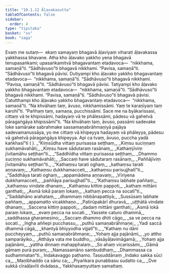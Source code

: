 ```yaml
---
title: "10.1.12 Āḷavakasutta"
tableOfContents: false
sidebar:
  order: 4
type: "tipitaka"
basket: "su"
book: "saga"
---
```



<DynamicBreadcrumb />

<Division number="246" book="saga" bookNo="12" page="216">

<Paragraph number="1512" book="saga">
Evaṃ me sutaṃ—  ekaṃ samayaṃ bhagavā āḷaviyaṃ viharati āḷavakassa yakkhassa bhavane. Atha kho āḷavako yakkho yena bhagavā tenupasaṅkami; upasaṅkamitvā bhagavantaṃ etadavoca—  “nikkhama, samaṇā”ti. “Sādhāvuso”ti bhagavā nikkhami. “Pavisa, samaṇā”ti. “Sādhāvuso”ti bhagavā pāvisi. Dutiyampi kho āḷavako yakkho bhagavantaṃ etadavoca—  “nikkhama, samaṇā”ti. “Sādhāvuso”ti bhagavā nikkhami. “Pavisa, samaṇā”ti. “Sādhāvuso”ti bhagavā pāvisi. Tatiyampi kho āḷavako yakkho bhagavantaṃ etadavoca—  “nikkhama, samaṇā”ti. “Sādhāvuso”ti bhagavā nikkhami. “Pavisa, samaṇā”ti. “Sādhāvuso”ti bhagavā pāvisi. Catutthampi kho āḷavako yakkho bhagavantaṃ etadavoca—  “nikkhama, samaṇā”ti. “Na khvāhaṃ taṃ, āvuso, nikkhamissāmi. Yaṃ te karaṇīyaṃ taṃ karohī”ti. “Pañhaṃ taṃ, samaṇa, pucchissāmi. Sace me na byākarissasi, cittaṃ vā te khipissāmi, hadayaṃ vā te phālessāmi, pādesu vā gahetvā pāragaṅgāya khipissāmī”ti. “Na khvāhaṃ taṃ, āvuso, passāmi sadevake loke samārake sabrahmake sassamaṇabrāhmaṇiyā pajāya sadevamanussāya, yo me cittaṃ vā khipeyya hadayaṃ vā phāleyya, pādesu vā gahetvā pāragaṅgāya khipeyya. Api ca tvaṃ, āvuso, puccha yadā kaṅkhasī”ti ( ).
</Paragraph>

<Paragraph number="1513" type="verses" book="saga">
_“Kiṃsūdha vittaṃ purisassa seṭṭhaṃ,_  
_Kiṃsu suciṇṇaṃ sukhamāvahāti;_  
_Kiṃsu have sādutaraṃ rasānaṃ,_  
_Kathaṃjīviṃ jīvitamāhu seṭṭhan”ti._  

</Paragraph>

<Paragraph number="1514" type="verses" book="saga">
_“Saddhīdha vittaṃ purisassa seṭṭhaṃ,_  
_Dhammo suciṇṇo sukhamāvahāti;_  
_Saccaṃ have sādutaraṃ rasānaṃ,_  
_Paññājīviṃ jīvitamāhu seṭṭhan”ti._  

</Paragraph>

<Paragraph number="1515" type="verses" book="saga">
_“Kathaṃsu tarati oghaṃ,_  
_kathaṃsu tarati aṇṇavaṃ;_  
_Kathaṃsu dukkhamacceti,_  
_kathaṃsu parisujjhatī”ti._  

</Paragraph>

<Paragraph number="1516" type="verses" book="saga">
_“Saddhāya tarati oghaṃ,_  
_appamādena aṇṇavaṃ;_  
_Vīriyena dukkhamacceti,_  
_paññāya parisujjhatī”ti._  

</Paragraph>

<Paragraph number="1517" type="verses" book="saga">
_“Kathaṃsu labhate paññaṃ,_  
_kathaṃsu vindate dhanaṃ;_  
_Kathaṃsu kittiṃ pappoti,_  
_kathaṃ mittāni ganthati;_  
_Asmā lokā paraṃ lokaṃ,_  
_kathaṃ pecca na socatī”ti._  

</Paragraph>

<Paragraph number="1518" type="verses" book="saga">
_“Saddahāno arahataṃ,_  
_dhammaṃ nibbānapattiyā;_  
_Sussūsaṃ labhate paññaṃ,_  
_appamatto vicakkhaṇo._  

</Paragraph>

<Paragraph number="1519" type="verses" book="saga">
_Patirūpakārī dhuravā,_  
_uṭṭhātā vindate dhanaṃ;_  
_Saccena kittiṃ pappoti,_  
_dadaṃ mittāni ganthati;_  
_Asmā lokā paraṃ lokaṃ,_  
_evaṃ pecca na socati._  

</Paragraph>

<Paragraph number="1520" type="verses" book="saga">
_Yassete caturo dhammā,_  
_saddhassa gharamesino;_  
_Saccaṃ dhammo dhiti cāgo,_  
_sa ve pecca na socati._  

</Paragraph>

<Paragraph number="1521" type="verses" book="saga">
_Iṅgha aññepi pucchassu,_  
_puthū samaṇabrāhmaṇe;_  
_Yadi saccā dhammā cāgā,_  
_khantyā bhiyyodha vijjatī”ti._  

</Paragraph>

<Paragraph number="1522" type="verses" book="saga">
_“Kathaṃ nu dāni puccheyyaṃ,_  
_puthū samaṇabrāhmaṇe;_  
_Yohaṃ ajja pajānāmi,_  
_yo attho samparāyiko._  

</Paragraph>

<Paragraph number="1523" type="verses" book="saga">
_Atthāya vata me buddho,_  
_vāsāyāḷavimāgamā;_  
_Yohaṃ ajja pajānāmi,_  
_yattha dinnaṃ mahapphalaṃ._  

</Paragraph>

<Paragraph number="1524" type="verses" book="saga">
_So ahaṃ vicarissāmi,_  
_Gāmā gāmaṃ purā puraṃ;_  
_Namassamāno sambuddhaṃ,_  
_Dhammassa ca sudhammatan”ti._  


</Paragraph>
</Division>

<Paragraph number="1525" type="center" book="saga">
Indakavaggo paṭhamo.



</Paragraph>

<Paragraph number="1526" type="center" book="saga">
Tassuddānaṃ


</Paragraph>

<Paragraph number="1527" type="verses" book="saga">
_Indako sakka sūci ca,_  
_Maṇibhaddo ca sānu ca;_  
_Piyaṅkara punabbasu sudatto ca,_  
_Dve sukkā cīraāḷavīti dvādasa._  


</Paragraph>

<Paragraph number="1528" type="center" book="saga">
Yakkhasaṃyuttaṃ samattaṃ.
</Paragraph>